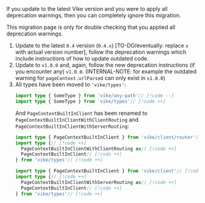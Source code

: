 If you update to the latest Vike version and you were to apply all deprecation warnings, then you can completely ignore this migration.

This migration page is only for double checking that you applied all deprecation warnings.

1. Update to the latest `0.4` version (`0.4.x`) [TO-DO/eventually: replace `x` with actual version number], follow the deprecation warnings which include instructions of how to update outdated code.
1. Update to `v1.0.0` and, again, follow the new deprecation instructions (if you encounter any) `v1.0.0`. (INTERNAL-NOTE: for example the outdated warning for `pageContext.urlParsed` can only exist in `v1.0.0`)
1. All types have been moved to `'vike/types'`:
   ```ts
   import type { SomeType } from 'vike/any-path'// [!code --]
   import type { SomeType } from 'vike/types'// [!code ++]
   ```
   And `PageContextBuiltInClient` has been renamed to `PageContextBuiltInClientWithClientRouting` and `PageContextBuiltInClientWithServerRouting`:
   ```ts
   import type { PageContextBuiltInClient } from 'vike/client/router'// [!code --]
   import type {// [!code ++]
     PageContextBuiltInClientWithClientRouting as// [!code ++]
     PageContextBuiltInClient// [!code ++]
   } from 'vike/types'// [!code ++]

   import type { PageContextBuiltInClient } from 'vike/client'// [!code --]
   import type {// [!code ++]
     PageContextBuiltInClientWithServerRouting as// [!code ++]
     PageContextBuiltInClient// [!code ++]
   } from 'vike/types'// [!code ++]
   ```
